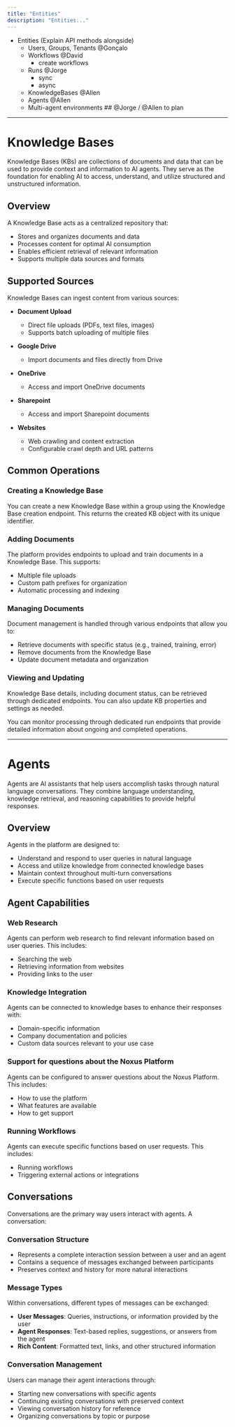 ```yaml
---
title: "Entities"
description: "Entities..."
---
```


- Entities (Explain API methods alongside)
  - Users, Groups, Tenants @Gonçalo
  - Workflows @David
    - create workflows
  - Runs @Jorge
    - sync
    - async
  - KnowledgeBases @Allen
  - Agents @Allen
  - Multi-agent environments ## @Jorge / @Allen to plan

---

# Knowledge Bases

Knowledge Bases (KBs) are collections of documents and data that can be used to provide context and information to AI agents. They serve as the foundation for enabling AI to access, understand, and utilize structured and unstructured information.

## Overview

A Knowledge Base acts as a centralized repository that:
- Stores and organizes documents and data
- Processes content for optimal AI consumption
- Enables efficient retrieval of relevant information
- Supports multiple data sources and formats

## Supported Sources

Knowledge Bases can ingest content from various sources:

- **Document Upload**
  - Direct file uploads (PDFs, text files, images)
  - Supports batch uploading of multiple files

- **Google Drive**
  - Import documents and files directly from Drive

- **OneDrive**
  - Access and import OneDrive documents

- **Sharepoint**
  - Access and import Sharepoint documents

- **Websites**
  - Web crawling and content extraction
  - Configurable crawl depth and URL patterns

## Common Operations

### Creating a Knowledge Base

You can create a new Knowledge Base within a group using the Knowledge Base creation endpoint. This returns the created KB object with its unique identifier.

### Adding Documents

The platform provides endpoints to upload and train documents in a Knowledge Base. This supports:
- Multiple file uploads
- Custom path prefixes for organization
- Automatic processing and indexing

### Managing Documents

Document management is handled through various endpoints that allow you to:
- Retrieve documents with specific status (e.g., trained, training, error)
- Remove documents from the Knowledge Base
- Update document metadata and organization

### Viewing and Updating

Knowledge Base details, including document status, can be retrieved through dedicated endpoints. You can also update KB properties and settings as needed.


You can monitor processing through dedicated run endpoints that provide detailed information about ongoing and completed operations.

---

# Agents

Agents are AI assistants that help users accomplish tasks through natural language conversations. They combine language understanding, knowledge retrieval, and reasoning capabilities to provide helpful responses.

## Overview

Agents in the platform are designed to:
- Understand and respond to user queries in natural language
- Access and utilize knowledge from connected knowledge bases
- Maintain context throughout multi-turn conversations
- Execute specific functions based on user requests

## Agent Capabilities

### Web Research

Agents can perform web research to find relevant information based on user queries. This includes:
- Searching the web
- Retrieving information from websites
- Providing links to the user

### Knowledge Integration

Agents can be connected to knowledge bases to enhance their responses with:
- Domain-specific information
- Company documentation and policies
- Custom data sources relevant to your use case


### Support for questions about the Noxus Platform

Agents can be configured to answer questions about the Noxus Platform. This includes:
- How to use the platform
- What features are available
- How to get support


### Running Workflows

Agents can execute specific functions based on user requests. This includes:
- Running workflows
- Triggering external actions or integrations

## Conversations

Conversations are the primary way users interact with agents. A conversation:

### Conversation Structure

- Represents a complete interaction session between a user and an agent
- Contains a sequence of messages exchanged between participants
- Preserves context and history for more natural interactions

### Message Types

Within conversations, different types of messages can be exchanged:

- **User Messages**: Queries, instructions, or information provided by the user
- **Agent Responses**: Text-based replies, suggestions, or answers from the agent
- **Rich Content**: Formatted text, links, and other structured information

### Conversation Management

Users can manage their agent interactions through:

- Starting new conversations with specific agents
- Continuing existing conversations with preserved context
- Viewing conversation history for reference
- Organizing conversations by topic or purpose
